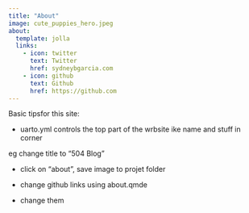 ```yaml
---
title: "About"
image: cute_puppies_hero.jpeg
about:
  template: jolla
  links:
    - icon: twitter
      text: Twitter
      href: sydneybgarcia.com
    - icon: github
      text: Github
      href: https://github.com
---
```


Basic tipsfor this site:

-   uarto.yml controls the top part of the wrbsite ike name and stuff in corner

eg change title to "504 Blog"

-   click on "about", save image to projet folder

-   change github links using about.qmde

-   change them

